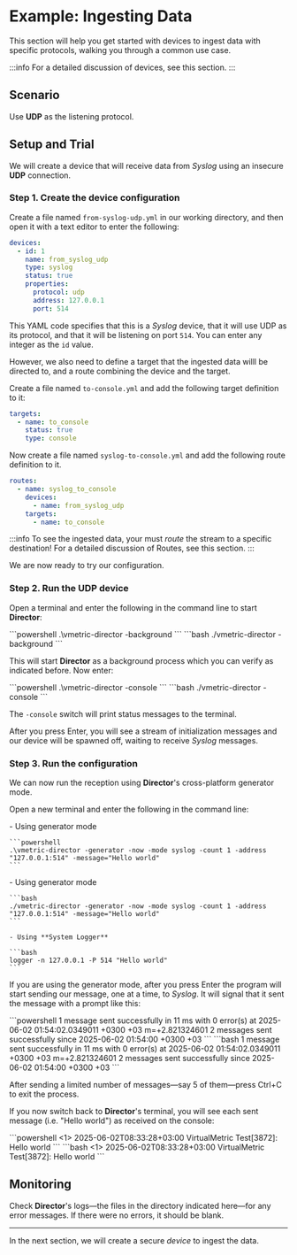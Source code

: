 
# Example: Ingesting Data

This section will help you get started with devices to ingest data with specific protocols, walking you through a common use case.

:::info
For a detailed discussion of devices, see <Topic id="devices-overview-config">this section</Topic>.
:::

## Scenario

Use **UDP** as the listening protocol.

## Setup and Trial

<Include id="config-files-execution" />

We will create a device that will receive data from _Syslog_ using an insecure **UDP** connection.

### Step 1. Create the device configuration

Create a file named `from-syslog-udp.yml` in our working directory, and then open it with a text editor to enter the following:

```yaml title="from-syslog-udp.yml"
devices:
  - id: 1
    name: from_syslog_udp
    type: syslog
    status: true
    properties:
      protocol: udp
      address: 127.0.0.1
      port: 514
```

This YAML code specifies that this is a _Syslog_ device, that it will use UDP as its protocol, and that it will be listening on port `514`. You can enter any integer as the `id` value.

<Include id="component-enablement" />

However, we also need to define a target that the ingested data willl be directed to, and a route combining the device and the target.

Create a file named `to-console.yml` and add the following target definition to it:

```yaml title="to-console.yml"
targets:
  - name: to_console
    status: true
    type: console
```

Now create a file named `syslog-to-console.yml` and add the following route definition to it.

```yaml title="syslog-to-console.yml"
routes:
  - name: syslog_to_console
    devices:
      - name: from_syslog_udp
    targets:
      - name: to_console
```

:::info
To see the ingested data, your must _route_ the stream to a specific destination! For a detailed discussion of Routes, see <Topic id="routes-config">this section</Topic>.
:::

We are now ready to try our configuration.

### Step 2. Run the UDP device

Open a terminal and enter the following in the command line to start **Director**:

<Tabs>
  <TabItem value="powershell" label="PowerShell" default>
    ```powershell
    .\vmetric-director -background
    ```
  </TabItem>
  <TabItem value="bash" label="Bash">
    ```bash
    ./vmetric-director -background
    ```
  </TabItem>
</Tabs>

This will start **Director** as a background process which you can verify as <Topic id="single-node-director-post">indicated before</Topic>. Now enter:

<Tabs>
  <TabItem value="powershell" label="PowerShell" default>
    ```powershell
    .\vmetric-director -console
    ```
  </TabItem>
  <TabItem value="bash" label="Bash">
    ```bash
    ./vmetric-director -console
    ```
  </TabItem>
</Tabs>

The `-console` switch will print status messages to the terminal.

After you press <kb-short>Enter</kb-short>, you will see a stream of initialization messages and our device will be spawned off, waiting to receive _Syslog_ messages.

### Step 3. Run the configuration

We can now run the reception using **Director**'s cross-platform generator mode.

Open a new terminal and enter the following in the command line:

<Tabs>
  <TabItem value="powershell" label="PowerShell" default>
    - Using generator mode

    ```powershell
    .\vmetric-director -generator -now -mode syslog -count 1 -address "127.0.0.1:514" -message="Hello world"
    ```
  </TabItem>
  <TabItem value="bash" label="Bash">
    - Using generator mode
  
    ```bash
    ./vmetric-director -generator -now -mode syslog -count 1 -address "127.0.0.1:514" -message="Hello world"
    ```
    
    - Using **System Logger**

    ```bash
    logger -n 127.0.0.1 -P 514 "Hello world"
    ```
  </TabItem>
</Tabs>

<Include id="generator-usage" />

If you are using the generator mode, after you press <kb-short>Enter</kb-short> the program will start sending our message, one at a time, to _Syslog_. It will signal that it sent the message with a prompt like this:

<Tabs>
  <TabItem value="powershell" label="PowerShell" default>
    ```powershell
    1 message sent successfully in 11 ms with 0 error(s) at 2025-06-02 01:54:02.0349011 +0300 +03 m=+2.821324601
    2 messages sent successfully since 2025-06-02 01:54:00 +0300 +03
    ```
  </TabItem>
  <TabItem value="bash" label="Bash">
    ```bash
    1 message sent successfully in 11 ms with 0 error(s) at 2025-06-02 01:54:02.0349011 +0300 +03 m=+2.821324601
    2 messages sent successfully since 2025-06-02 01:54:00 +0300 +03
    ```
  </TabItem>
</Tabs>

After sending a limited number of messages&mdash;say 5 of them&mdash;press <kb-short>Ctrl+C</kb-short> to exit the process.

If you now switch back to **Director**'s terminal, you will see each sent message (i.e. "Hello world") as received on the console:

<Tabs>
  <TabItem value="powershell" label="PowerShell" default>
    ```powershell
    <1> 2025-06-02T08:33:28+03:00 VirtualMetric Test[3872]: Hello world
    ```
  </TabItem>
  <TabItem value="bash" label="Bash">
    ```bash
    <1> 2025-06-02T08:33:28+03:00 VirtualMetric Test[3872]: Hello world
    ```
  </TabItem>
</Tabs>

## Monitoring

Check **Director**'s logs&mdash;the files in the directory indicated <Topic id="examples-logging-setup">here</Topic>&mdash;for any error messages. If there were no errors, it should be blank.

---

In the next section, we will create a secure _device_ to ingest the data.
